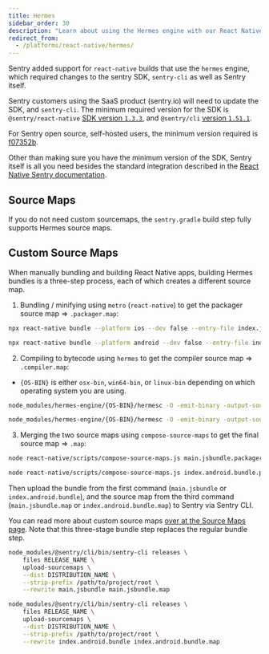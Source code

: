 ```yaml
---
title: Hermes
sidebar_order: 30
description: "Learn about using the Hermes engine with our React Native SDK."
redirect_from:
  - /platforms/react-native/hermes/
---
```


Sentry added support for `react-native` builds that use the `hermes` engine, which required changes to the sentry SDK, `sentry-cli` as well as Sentry itself.

Sentry customers using the SaaS product (sentry.io) will need to update the SDK, and `sentry-cli`.
The minimum required version for the SDK is `@sentry/react-native` [SDK version `1.3.3`](https://github.com/getsentry/sentry-react-native/releases/tag/1.3.3),
and `@sentry/cli` [version `1.51.1`](https://github.com/getsentry/sentry-cli/releases/tag/1.51.1).

For Sentry open source, self-hosted users, the minimum version required is [f07352b](https://hub.docker.com/r/getsentry/sentry/tags?page=1&name=f07352b).

Other than making sure you have the minimum version of the SDK, Sentry itself is all you need besides the standard integration described in the [React Native Sentry documentation](/clients/react-native/).

## Source Maps

If you do not need custom sourcemaps, the `sentry.gradle` build step fully supports Hermes source maps.

## Custom Source Maps

When manually bundling and building React Native apps, building Hermes bundles is a three-step process, each of which creates a different source map.

1. Bundling / minifying using `metro` (`react-native`) to get the packager source map => `.packager.map`:

```bash {tabTitle:iOS}
npx react-native bundle --platform ios --dev false --entry-file index.js --bundle-output main.jsbundle --sourcemap-output main.jsbundle.packager.map
```

```bash {tabTitle:Android}
npx react-native bundle --platform android --dev false --entry-file index.js --bundle-output index.android.bundle --sourcemap-output index.android.bundle.packager.map
```

2. Compiling to bytecode using `hermes` to get the compiler source map => `.compiler.map`:

- `{OS-BIN}` is either `osx-bin`, `win64-bin`, or `linux-bin` depending on which operating system you are using.

```bash {tabTitle:iOS}
node_modules/hermes-engine/{OS-BIN}/hermesc -O -emit-binary -output-source-map -out=main.jsbundle.compiler.map main.jsbundle
```

```bash {tabTitle:Android}
node_modules/hermes-engine/{OS-BIN}/hermesc -O -emit-binary -output-source-map -out=index.android.bundle.compiler.map index.android.bundle
```

3. Merging the two source maps using `compose-source-maps` to get the final source map => `.map`:

```bash {tabTitle:iOS}
node react-native/scripts/compose-source-maps.js main.jsbundle.packager.map main.jsbundle.compiler.map -o main.jsbundle.map
```

```bash {tabTitle:Android}
node react-native/scripts/compose-source-maps.js index.android.bundle.packager.map index.android.bundle.compiler.map -o index.android.bundle.map
```

Then upload the bundle from the first command (`main.jsbundle` or `index.android.bundle`), and the source map from the third command (`main.jsbundle.map` or `index.android.bundle.map`) to Sentry via Sentry CLI.

You can read more about custom source maps [over at the Source Maps page](/platforms/react-native/manual-setup/sourcemaps/#configure-cli). Note that this three-stage bundle step replaces the regular bundle step.

```bash {tabTitle:iOS}
node_modules/@sentry/cli/bin/sentry-cli releases \
    files RELEASE_NAME \
    upload-sourcemaps \
    --dist DISTRIBUTION_NAME \
    --strip-prefix /path/to/project/root \
    --rewrite main.jsbundle main.jsbundle.map
```

```bash {tabTitle:Android}
node_modules/@sentry/cli/bin/sentry-cli releases \
    files RELEASE_NAME \
    upload-sourcemaps \
    --dist DISTRIBUTION_NAME \
    --strip-prefix /path/to/project/root \
    --rewrite index.android.bundle index.android.bundle.map
```
